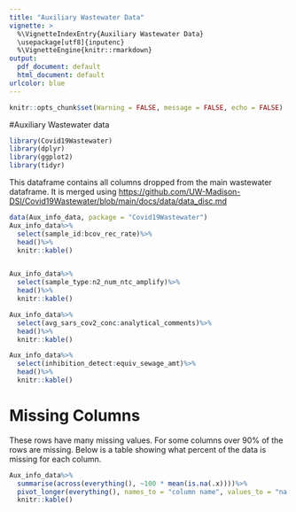 ```yaml
---
title: "Auxiliary Wastewater Data"
vignette: >
  %\VignetteIndexEntry{Auxiliary Wastewater Data}
  \usepackage[utf8]{inputenc}
  %\VignetteEngine{knitr::rmarkdown}
output:
  pdf_document: default
  html_document: default
urlcolor: blue
---
```


```r
knitr::opts_chunk$set(Warning = FALSE, message = FALSE, echo = FALSE)
```

#Auxiliary Wastewater data

```r
library(Covid19Wastewater)
library(dplyr)
library(ggplot2)
library(tidyr)
```

This dataframe contains all columns dropped from the main wastewater dataframe. It is merged using [https://github.com/UW-Madison-DSI/Covid19Wastewater/blob/main/docs/data/data_disc.md](https://github.com/UW-Madison-DSI/Covid19Wastewater/blob/main/docs/data/data_disc.md)

```r
data(Aux_info_data, package = "Covid19Wastewater")
Aux_info_data%>%
  select(sample_id:bcov_rec_rate)%>%
  head()%>%
  knitr::kable()


Aux_info_data%>%
  select(sample_type:n2_num_ntc_amplify)%>%
  head()%>%
  knitr::kable()

Aux_info_data%>%
  select(avg_sars_cov2_conc:analytical_comments)%>%
  head()%>%
  knitr::kable()

Aux_info_data%>%
  select(inhibition_detect:equiv_sewage_amt)%>%
  head()%>%
  knitr::kable()
```


# Missing Columns

These rows have many missing values. For some columns over 90% of the rows are missing. Below is a table showing what percent of the data is missing for each column.

```r
Aux_info_data%>%
  summarise(across(everything(), ~100 * mean(is.na(.x))))%>%
  pivot_longer(everything(), names_to = "column name", values_to = "na %")%>%
  knitr::kable()
```
